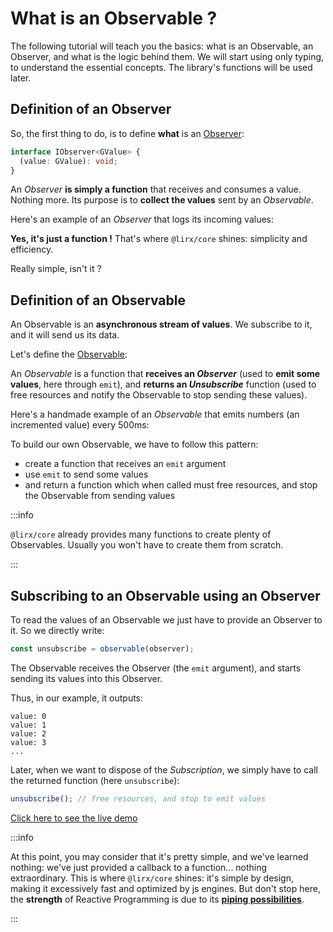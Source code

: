 # What is an Observable ?

The following tutorial will teach you the basics: what is an Observable, an Observer, and what is the logic behind them.
We will start using only typing, to understand the essential concepts. The library's functions will be used later.

## Definition of an Observer

So, the first thing to do, is to define **what** is an [Observer](/docs/reference/observer/):

```ts
interface IObserver<GValue> {
  (value: GValue): void;
}
```

An *Observer* **is simply a function** that receives and consumes a value. Nothing more.
Its purpose is to **collect the values** sent by an *Observable*.

Here's an example of an *Observer* that logs its incoming values:


<ObserverExample/>

**Yes, it's just a function !** That's where `@lirx/core` shines: simplicity and efficiency.


Really simple, isn't it ?

## Definition of an Observable

An Observable is an **asynchronous stream of values**. We subscribe to it, and it will send us its data.

Let's define the [Observable](/docs/reference/observable/):


<ObservableTypes/>


An *Observable* is a function that **receives an *Observer*** (used to **emit some values**, here through `emit`),
and **returns an *Unsubscribe*** function (used to free resources and notify the Observable to stop sending these values).

Here's a handmade example of an *Observable* that emits numbers (an incremented value) every 500ms:


<ObservableExample/>

To build our own Observable, we have to follow this pattern:

- create a function that receives an `emit` argument
- use `emit` to send some values
- and return a function which when called must free resources, and stop the Observable from sending values

:::info

`@lirx/core` already provides many functions to create plenty of Observables.
Usually you won't have to create them from scratch.

:::

## Subscribing to an Observable using an Observer

To read the values of an Observable we just have to provide an Observer to it.
So we directly write:

```ts
const unsubscribe = observable(observer);
```

The Observable receives the Observer (the `emit` argument), and starts sending its values into this Observer.

Thus, in our example, it outputs:

```text
value: 0
value: 1
value: 2
value: 3
...
```

Later, when we want to dispose of the *Subscription*, we simply have to call the returned function (here `unsubscribe`):

```ts
unsubscribe(); // free resources, and stop to emit values
```

[Click here to see the live demo](https://stackblitz.com/edit/typescript-rchi37?devToolsHeight=33&file=index.ts)

:::info

At this point, you may consider that it's pretty simple, and we've learned nothing:
we've just provided a callback to a function... nothing extraordinary.
This is where `@lirx/core` shines: it's simple by design, making it excessively fast and optimized by js engines.
But don't stop here, the **strength** of Reactive Programming is due to its **[piping possibilities](../what-is-an-observable-pipe)**.

:::
